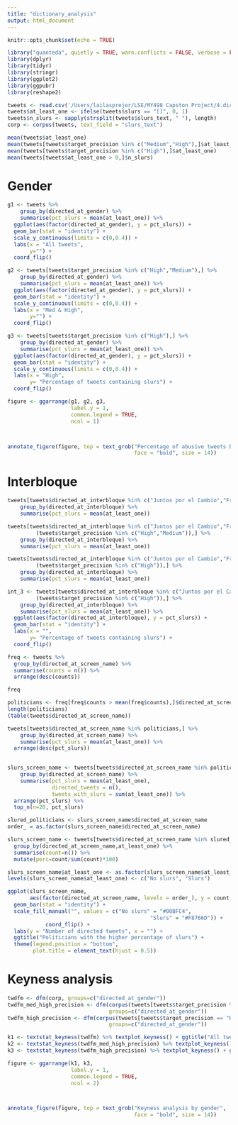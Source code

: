 ```yaml
---
title: "dictionary_analysis"
output: html_document
---
```


```r
knitr::opts_chunk$set(echo = TRUE)
```

```r
library("quanteda", quietly = TRUE, warn.conflicts = FALSE, verbose = FALSE)
library(dplyr)
library(tidyr)
library(stringr)
library(ggplot2)
library(ggpubr)
library(reshape2)
```

```r
tweets <- read.csv('/Users/lailasprejer/LSE/MY498 Capston Project/4.dictionaries/slurs_and_profiles3.csv', stringsAsFactors = FALSE)
tweets$at_least_one <- ifelse(tweets$slurs == "[]", 0, 1)
tweets$n_slurs <- sapply(strsplit(tweets$slurs_text, " "), length)
corp <- corpus(tweets, text_field = "slurs_text")
```

```r
mean(tweets$at_least_one)
mean(tweets[tweets$target_precision %in% c("Medium","High"),]$at_least_one)
mean(tweets[tweets$target_precision %in% c("High"),]$at_least_one)
mean(tweets[tweets$at_least_one > 0,]$n_slurs)

```

# Gender

```r
g1 <- tweets %>%
    group_by(directed_at_gender) %>%
    summarise(pct_slurs = mean(at_least_one)) %>%
  ggplot(aes(factor(directed_at_gender), y = pct_slurs)) +
  geom_bar(stat = "identity") +
  scale_y_continuous(limits = c(0,0.4)) +
  labs(x = "All tweets",
       y="") +
  coord_flip()

g2 <- tweets[tweets$target_precision %in% c("High","Medium"),] %>%
    group_by(directed_at_gender) %>%
    summarise(pct_slurs = mean(at_least_one)) %>%
  ggplot(aes(factor(directed_at_gender), y = pct_slurs)) +
  geom_bar(stat = "identity") +
  scale_y_continuous(limits = c(0,0.4)) +
  labs(x = "Med & High",
       y="") +
  coord_flip()

g3 <- tweets[tweets$target_precision %in% c("High"),] %>%
    group_by(directed_at_gender) %>%
    summarise(pct_slurs = mean(at_least_one)) %>%
  ggplot(aes(factor(directed_at_gender), y = pct_slurs)) +
  geom_bar(stat = "identity") +
  scale_y_continuous(limits = c(0,0.4)) +
  labs(x = "High",
       y= "Percentage of tweets containing slurs") +
  coord_flip()

figure <- ggarrange(g1, g2, g3,
                    label.y = 1,
                    common.legend = TRUE,
                    ncol = 1)



annotate_figure(figure, top = text_grob("Percentage of abusive tweets Dictionary",
                                        face = "bold", size = 14))
```

# Interbloque

```r
tweets[tweets$directed_at_interbloque %in% c("Juntos por el Cambio","Frente de Todos"),] %>%
    group_by(directed_at_interbloque) %>%
    summarise(pct_slurs = mean(at_least_one))

tweets[tweets$directed_at_interbloque %in% c("Juntos por el Cambio","Frente de Todos") & 
         (tweets$target_precision %in% c("High","Medium")),] %>%
    group_by(directed_at_interbloque) %>%
    summarise(pct_slurs = mean(at_least_one))

tweets[tweets$directed_at_interbloque %in% c("Juntos por el Cambio","Frente de Todos") & 
         (tweets$target_precision %in% c("High")),] %>%
    group_by(directed_at_interbloque) %>%
    summarise(pct_slurs = mean(at_least_one))

int_3 <- tweets[tweets$directed_at_interbloque %in% c("Juntos por el Cambio","Frente de Todos") & 
         (tweets$target_precision %in% c("High")),] %>%
    group_by(directed_at_interbloque) %>%
    summarise(pct_slurs = mean(at_least_one)) %>%
  ggplot(aes(factor(directed_at_interbloque), y = pct_slurs)) +
  geom_bar(stat = "identity") +
  labs(x = "",
       y= "Percentage of tweets containing slurs") +
  coord_flip()

```



```r
freq <- tweets %>%
  group_by(directed_at_screen_name) %>%
  summarise(counts = n()) %>%
  arrange(desc(counts))

freq

politicians <- freq[freq$counts > mean(freq$counts),]$directed_at_screen_name
length(politicians)
(table(tweets$directed_at_screen_name))

tweets[tweets$directed_at_screen_name %in% politicians,] %>%
    group_by(directed_at_screen_name) %>%
    summarise(pct_slurs = mean(at_least_one)) %>%
  arrange(desc(pct_slurs))
  
```


```r
slurs_screen_name <- tweets[tweets$directed_at_screen_name %in% politicians,] %>%
    group_by(directed_at_screen_name) %>%
    summarise(pct_slurs = mean(at_least_one),
              directed_tweets = n(),
              tweets_with_slurs = sum(at_least_one)) %>%
  arrange(pct_slurs) %>%
  top_n(n=20, pct_slurs)

slured_politicians <- slurs_screen_name$directed_at_screen_name
order_ = as.factor(slurs_screen_name$directed_at_screen_name)

```

```r
slurs_screen_name <- tweets[tweets$directed_at_screen_name %in% slured_politicians,] %>%
  group_by(directed_at_screen_name,at_least_one) %>%
  summarise(count=n()) %>% 
  mutate(perc=count/sum(count)*100)

slurs_screen_name$at_least_one <- as.factor(slurs_screen_name$at_least_one)
levels(slurs_screen_name$at_least_one) <- c("No slurs", "Slurs")

ggplot(slurs_screen_name,
       aes(factor(directed_at_screen_name, levels = order_), y = count, fill = at_least_one)) +
  geom_bar(stat = "identity") +
  scale_fill_manual("", values = c("No slurs" = "#00BFC4",
                                             "Slurs" = "#F8766D")) +
            coord_flip() +
  labs(y = "Number of directed tweets", x = "") +
  ggtitle("Politicians with the higher percentage of slurs") +
  theme(legend.position = "bottom",
        plot.title = element_text(hjust = 0.5))

```


# Keyness analysis

```r
twdfm <- dfm(corp, groups=c("directed_at_gender"))
twdfm_med_high_precision <- dfm(corpus(tweets[tweets$target_precision %in% c("High","Medium"),], text_field = "slurs_text"),
                                groups=c("directed_at_gender"))
twdfm_high_precision <- dfm(corpus(tweets[tweets$target_precision == "High",], text_field = "slurs_text"),
                                groups=c("directed_at_gender"))
```

```r
k1 <- textstat_keyness(twdfm) %>% textplot_keyness() + ggtitle("All tweets")
k2 <- textstat_keyness(twdfm_med_high_precision) %>% textplot_keyness()
k3 <- textstat_keyness(twdfm_high_precision) %>% textplot_keyness() + ggtitle("High precision tweets")

figure <- ggarrange(k1, k3,
                    label.y = 1,
                    common.legend = TRUE,
                    ncol = 2)



annotate_figure(figure, top = text_grob("Keyness analysis by gender",
                                        face = "bold", size = 14))
```


